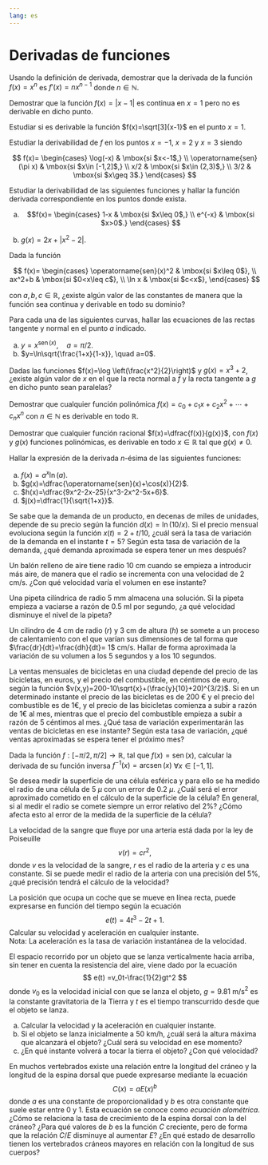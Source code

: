 ```yaml
---
lang: es
---
```


# Derivadas de funciones

:::{#exr-derivada-potencia}
Usando la definición de derivada, demostrar que la derivada de la función $f(x)=x^n$ es $f'(x)=nx^{n-1}$ donde $n\in\mathbb{N}$. 
:::

:::{#exr-estudio-derivabilidad-1}
Demostrar que la función $f(x)=|x-1|$ es continua en $x=1$ pero no es derivable en dicho punto.
:::

:::{#exr-estudio-derivabilidad-2}
Estudiar si es derivable la función $f(x)=\sqrt[3]{x-1}$ en el punto $x=1$.
:::

:::{#exr-derivabilidad-funcion-trozos-1}
Estudiar la derivabilidad de $f$ en los puntos $x=-1$, $x=2$ y $x=3$ siendo

$$
f(x)=
\begin{cases}
\log(-x) & \mbox{si $x<-1$,} \\
\operatorname{sen}(\pi x) & \mbox{si $x\in [-1,2]$,} \\
x/2 & \mbox{si $x\in (2,3)$,} \\
3/2 & \mbox{si $x\geq 3$.}
\end{cases}
$$
:::

:::{#exr-derivabilidad-funcion-trozos-2}
Estudiar la derivabilidad de las siguientes funciones y hallar la función derivada correspondiente en los puntos donde exista.

a. $$f(x)=
\begin{cases}
1-x & \mbox{si $x\leq 0$,} \\
e^{-x} & \mbox{si $x>0$.}
\end{cases}
$$

b. $g(x)=2x+|x^2-2|$.
:::

:::{#exr-derivabilidad-funcion-trozos-3}
Dada la función

$$
f(x)=
\begin{cases}
\operatorname{sen}(x)^2 & \mbox{si $x\leq 0$},  \\
ax^2+b &  \mbox{si $0<x\leq c$},  \\
\ln x &  \mbox{si $c<x$},
\end{cases}
$$

con $a,b,c\in\mathbb{R}$, ¿existe algún valor de las constantes de manera que la función sea continua y derivable en todo su dominio?
:::

:::{#exr-tangente-normal-1}
Para cada una de las siguientes curvas, hallar las ecuaciones de las rectas tangente y normal en el punto $a$ indicado.

a. $y=x^{\operatorname{sen}(x)},\quad a=\pi/2$.
b. $y=\ln\sqrt{\frac{1+x}{1-x}}, \quad a=0$.
:::

:::{#exr-tangente-normal-2}
Dadas las funciones $f(x)=\log \left(\frac{x^2}{2}\right)$ y $g(x)=x^3+2$, ¿existe algún valor de $x$ en el que la recta normal a $f$ y
la recta tangente a $g$ en dicho punto sean paralelas?
:::

:::{#exr-derivada-funcion-polinomica}
Demostrar que cualquier función polinómica $f(x)=c_0+c_1x+c_2x^2+\cdots+c_nx^n$ con $n\in\mathbb{N}$ es derivable en todo $\mathbb{R}$.
:::

:::{#exr-derivada-funcion-racional}
Demostrar que cualquier función racional $f(x)=\dfrac{f(x)}{g(x)}$, con $f(x)$ y $g(x)$ funciones polinómicas, es derivable en todo $x\in\mathbb{R}$ tal que $g(x)\neq 0$.
:::

:::{#exr-derivadas-orden-n}
Hallar la expresión de la derivada $n$-ésima de las  siguientes funciones:

a. $f(x)=a^x\ln(a)$.
b. $g(x)=\dfrac{\operatorname{sen}(x)+\cos(x)}{2}$.
c. $h(x)=\dfrac{9x^2-2x-25}{x^3-2x^2-5x+6}$.
d. $j(x)=\dfrac{1}{\sqrt{1+x}}$.
:::

:::{#exr-regla-cadena-1}
Se sabe que la demanda de un producto, en decenas de miles de unidades, depende de su precio según la función $d(x)=\ln(10/x)$. Si el precio mensual evoluciona según la función $x(t)=2+t/10$, ¿cuál será la tasa de variación de la demanda en el instante $t=5$? Según esta tasa de variación de la demanda, ¿qué demanda aproximada se espera tener un mes después?
:::

:::{#exr-regla-cadena-2}
Un balón relleno de aire tiene radio 10 cm cuando se empieza a introducir más aire, de manera que el radio se incrementa con una velocidad de 2 cm/s.
¿Con qué velocidad varía el volumen en ese instante?
:::

:::{#exr-regla-cadena-3}
Una pipeta cilíndrica de radio 5 mm almacena una solución.
Si la pipeta empieza a vaciarse a razón de $0.5$ ml por segundo, ¿a qué velocidad disminuye el nivel de la pipeta?
:::

:::{#exr-regla-cadena-4}
Un cilindro de 4 cm de radio ($r$) y 3 cm de altura ($h$) se somete a un proceso de calentamiento con el que varían sus dimensiones de tal
forma que $\frac{dr}{dt}=\frac{dh}{dt}= 1$ cm/s. Hallar de forma aproximada la variación de su volumen a los 5 segundos y a los 10 segundos.
:::

:::{#exr-regla-cadena-5}
La ventas mensuales de bicicletas en una ciudad depende del precio de las bicicletas, en euros, y el precio del combustible, en céntimos de euro, según la función $v(x,y)=200-10\sqrt{x}+(\frac{y}{10}+20)^{3/2}$. Si en un determinado instante el precio de las bicicletas es de 200 € y el precio del combustible es de 1€, y el precio de las bicicletas comienza a subir a razón de 1€ al mes, mientras que el precio del combustible empieza a subir a razón de 5 céntimos al mes. ¿Qué tasa de variación experimentarán las ventas de bicicletas en ese instante? Según esta tasa de variación, ¿qué ventas aproximadas se espera tener el próximo mes?
:::

:::{#exr-inversa-seno}
Dada la función $f:[-\pi/2, \pi/2]\to \mathbb{R}$, tal que $f(x)=\operatorname{sen}(x)$, calcular la derivada de su función inversa $f^{-1}(x) = \operatorname{arcsen}(x)$ $\forall x\in [-1,1]$.
:::

:::{#exr-transmision-errores-1}
Se desea medir la superficie de una célula esférica y para ello se ha medido el radio de una célula de 5 $\mu$ con un error de 0.2 $\mu$.
¿Cuál será el error aproximado cometido en el cálculo de la superficie de la célula?
En general, si al medir el radio se comete siempre un error relativo del 2\%? ¿Cómo afecta esto al error de la medida de la superficie
de la célula?  
:::

:::{#exr-transmision-errores-2}
La velocidad de la sangre que fluye por una arteria está dada por la ley de Poiseuille
$$
v(r) = cr^2,
$$
donde $v$ es la velocidad de la sangre, $r$ es el radio de la arteria y $c$ es una constante.
Si se puede medir el radio de la arteria con una precisión del 5\%, ¿qué precisión tendrá el cálculo de la velocidad?
:::

:::{#exr-cinematica-1}
La posición que ocupa un coche que se mueve en línea recta, puede expresarse en función del tiempo según la ecuación
$$
e(t) = 4t^3 -2t +1.
$$
Calcular su velocidad y aceleración en cualquier instante.  
Nota: La aceleración es la tasa de variación instantánea de la velocidad.
:::

:::{#exr-cinematica-2}
El espacio recorrido por un objeto que se lanza verticalmente hacia arriba, sin tener en cuenta la resistencia del aire, viene dado por la ecuación
$$
e(t) =v_0t-\frac{1}{2}gt^2
$$
donde $v_0$ es la velocidad inicial con que se lanza el objeto, $g=9.81$ m/s$^2$ es la constante gravitatoria de la Tierra y $t$ es el tiempo transcurrido desde que el objeto se lanza.

a. Calcular la velocidad y la aceleración en cualquier instante.
b. Si el objeto se lanza inicialmente a 50 km/h, ¿cuál será la altura máxima que alcanzará el objeto? ¿Cuál será su velocidad en ese
momento?
c. ¿En qué instante volverá a tocar la tierra el objeto? ¿Con qué velocidad?
:::

:::{#exr-extremos-1}
En muchos vertebrados existe una relación entre la longitud del cráneo y la longitud de la espina dorsal que puede expresarse mediante la ecuación
$$
C(x) = a E(x)^b
$$
donde $a$ es una constante de proporcionalidad y $b$ es otra constante que suele estar entre 0 y 1.
Esta ecuación se conoce como _ecuación alométrica_.
¿Cómo se relaciona la tasa de crecimiento de la espina dorsal con la del cráneo?
¿Para qué valores de $b$ es la función $C$ creciente, pero de forma que la relación $C/E$ disminuye al aumentar $E$?
¿En qué estado de desarrollo tienen los vertebrados cráneos mayores en relación con la longitud de sus cuerpos?
:::

